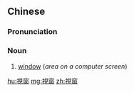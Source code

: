 {{also|视窗}}
==Chinese==
{{zh-forms|s=视窗}}
{{wikipedia|lang=zh}}

===Pronunciation===
{{zh-pron
|m=shìchuāng
|c=si6 coeng1
|cat=n
}}

===Noun===
{{zh-noun}}

# {{lb|zh|computing}} [[window]] (''area on a computer screen'')

[[hu:視窗]]
[[mg:視窗]]
[[zh:視窗]]